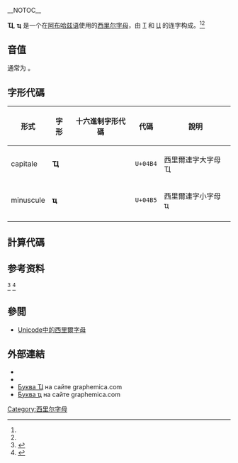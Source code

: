 __NOTOC__
{{Infobox Cyrillic|uc=Ҵ|lc=ҵ|Image=Cyrillic ligature Te Tse.png|uuc=04B4|ulc=04B5}}

'''Ҵ''', '''ҵ''' 是一个在[[阿布哈兹语|阿布哈兹语]]使用的[[西里尔字母|西里尔字母]]，由 [[Т|Т]] 和 [[Ц|Ц]] 的连字构成。<ref name=Unicode/><ref name=omniglot/>

== 音值 ==
通常为 {{IPA4|ʦʼ}}。

== 字形代碼 ==

{|class="wikitable" style="text-align: center"
! 形式	 !! 字形 !! 十六進制字形代碼 !! 代碼 !! 說明
|-
| capitale || '''Ҵ''' || {{UniCar|04B4|ligature majuscule cyrillique té tsé}} || <code>U+04B4</code> || 西里爾連字大字母 Ҵ
|-
| minuscule || '''ҵ''' || {{UniCar|04B5|ligature minuscule cyrillique té tsé}} || <code>U+04B5</code> || 西里爾連字小字母 ҵ
|-
|}

==計算代碼==

{{charmap
|04B4|name1=西里爾連字大字母 Ҵ
|04B5|name2=西里爾連字小字母 ҵ
}}

==参考资料==
<references>
<ref name=Unicode>{{cite web |url=http://unicode.org/charts/PDF/U0400.pdf |title=Cyrillic: Range: 0400–04FF |work=The Unicode Standard, Version 6.0 |year=2010 |page=42 |accessdate=2011-05-19 |archive-date=2019-05-11 |archive-url=https://web.archive.org/web/20190511013455/http://www.unicode.org/charts/PDF/U0400.pdf |dead-url=no }}</ref>
<ref name=omniglot>{{cite web |url=http://www.omniglot.com/writing/abkhaz.htm |author=Ager, Simon (ed.) |title=Abkhaz (аҧсуа бызшәа) |work=Omniglot: Writing systems & languages of the world |accessdate=2011-05-19 |archive-date=2022-02-22 |archive-url=https://web.archive.org/web/20220222052207/https://omniglot.com/writing/abkhaz.htm |dead-url=no }}</ref>
</references>

==參閲==
*[[Unicode中的西里爾字母|Unicode中的西里爾字母]]

==外部連結==
*{{Wiktionary-inline|Ҵ}}
*{{Wiktionary-inline|ҵ}}
* [http://graphemica.com/Ҵ Буква Ҵ] {{Wayback|url=http://graphemica.com/%D2%B4 |date=20201105070209 }} на сайте graphemica.com
* [http://graphemica.com/ҵ Буква ҵ] {{Wayback|url=http://graphemica.com/%D2%B5 |date=20201125215552 }} на сайте graphemica.com

{{Alphabet ab|width=90%}}
{{Derivative letters of Т|state=collapsed}}
{{Derivative letters of Ц|state=collapsed}}

[[Category:西里尔字母|Category:西里尔字母]]